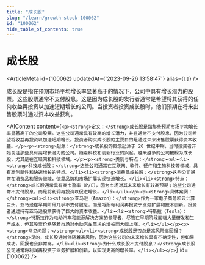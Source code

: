 ```yaml
---
title: "成长股"
slug: "/learn/growth-stock-100062"
id: "100062"
hide_table_of_contents: true
---
```



# 成长股

<ArticleMeta id={100062} updatedAt={'2023-09-26 13:58:47'} alias={`[]`} />
<div className='border-solid border-b border-t-0 my-4 border-[var(--ifm-color-gray-300)]' />

成长股是指在预期市场平均增长率显著高于的情况下，公司中具有增长潜力的股票。这些股票通常不支付股息。这是因为成长股的发行者通常是希望将其获得的任何收益再投资以加速短期增长的公司。当投资者投资成长股时，他们预期在将来出售股票时通过资本收益获利。

<AIContent content={`<p><strong>定义：</strong>成长股是指那些预期市场平均增长率显著高于的公司股票。这些公司通常具有较高的增长潜力，并且通常不支付股息，因为公司希望将收益再投资以加速短期增长。投资者购买成长股的主要目的是通过未来出售股票获得资本收益。</p><p><strong>起源：</strong>成长股的概念起源于 20 世纪中期，当时投资者开始关注那些具有高增长潜力的公司。随着科技和创新行业的兴起，越来越多的公司被视为成长股，尤其是在互联网和科技领域。</p><p><strong>类别与特点：</strong><ul><li><strong>科技成长股：</strong>这些公司通常在互联网、软件、硬件和生物科技等领域，具有高创新性和快速增长的特点。</li><li><strong>消费品成长股：</strong>这些公司通常在消费品和服务领域，依靠品牌和市场扩展实现快速增长。</li><li><strong>特点：</strong>成长股通常具有高市盈率（P/E），因为市场对其未来增长有较高预期；这些公司通常不支付股息，而是将利润再投资以促进增长。</li></ul></p><p><strong>具体案例：</strong><ul><li><strong>亚马逊（Amazon）：</strong>作为一家电子商务和云计算巨头，亚马逊在早期阶段几乎不支付股息，而是将所有利润再投资于业务扩展和技术创新。投资者通过持有亚马逊股票获得了巨大的资本收益。</li><li><strong>特斯拉（Tesla）：</strong>特斯拉作为电动汽车和能源解决方案的领导者，尽管在早期阶段面临大量研发和生产成本，但其股票价格随着市场对电动汽车需求的增长而大幅上涨。</li></ul></p><p><strong>常见问题：</strong><ul><li><strong>成长股是否总是高风险高回报？</strong>是的，成长股通常伴随着高风险，因为这些公司的未来增长具有不确定性，但如果成功，回报也会非常高。</li><li><strong>为什么成长股不支付股息？</strong>成长股公司通常将利润再投资于业务扩展和创新，以实现更高的增长率。</li></ul></p>`} id={100062} />
